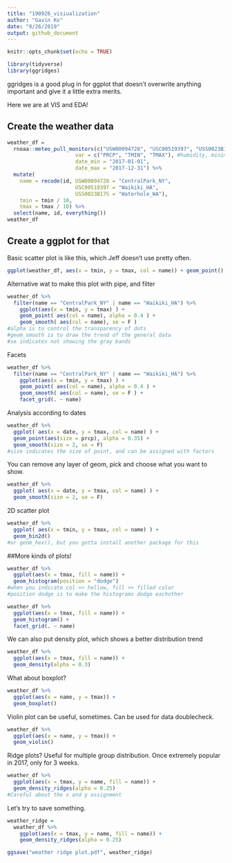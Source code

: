 ```yaml
---
title: "190926_visiualization"
author: "Gavin Ko"
date: "9/26/2019"
output: github_document
---
```


```r
knitr::opts_chunk$set(echo = TRUE)

library(tidyverse)
library(ggridges)
```
ggridges is a good plug in for ggplot that doesn't overwrite anything important
and give it a little extra merits.

Here we are at VIS and EDA!

## Create the weather data
```r
weather_df = 
  rnoaa::meteo_pull_monitors(c("USW00094728", "USC00519397", "USS0023B17S"), #three sites
                      var = c("PRCP", "TMIN", "TMAX"), #humidity, minimumtemp, highesttemp
                      date_min = "2017-01-01",
                      date_max = "2017-12-31") %>%
  mutate(
    name = recode(id, USW00094728 = "CentralPark_NY", 
                      USC00519397 = "Waikiki_HA",
                      USS0023B17S = "Waterhole_WA"),
    tmin = tmin / 10,
    tmax = tmax / 10) %>%
  select(name, id, everything())
weather_df

```

## Create a ggplot for that

Basic scatter plot is like this, which Jeff doesn't use pretty often.
```r
ggplot(weather_df, aes(x = tmin, y = tmax, col = name)) + geom_point()

```

Alternative wat to make this plot with pipe, and filter
```r
weather_df %>% 
  filter(name == "CentralPark_NY" | name == "Waikiki_HA") %>% 
    ggplot(aes(x = tmin, y = tmax) ) + 
    geom_point( aes(col = name), alpha = 0.4 ) +
    geom_smooth( aes(col = name), se = F )
#alpha is to control the transparency of dots
#geom_smooth is to draw the trend of the general data
#se indicates not showing the gray bands

```

Facets
```r
weather_df %>% 
  filter(name == "CentralPark_NY" | name == "Waikiki_HA") %>% 
    ggplot(aes(x = tmin, y = tmax) ) + 
    geom_point( aes(col = name), alpha = 0.4 ) +
    geom_smooth( aes(col = name), se = F ) + 
    facet_grid(. ~ name)

```

Analysis according to dates
```r
weather_df %>% 
  ggplot( aes(x = date, y = tmax, col = name) ) +
  geom_point(aes(size = prcp), alpha = 0.35) +
  geom_smooth(size = 2, se = F)
#size indicates the size of point, and can be assigned with factors

```

You can remove any layer of geom, pick and choose what you want to show.
```r
weather_df %>% 
  ggplot( aes(x = date, y = tmax, col = name) ) +
  geom_smooth(size = 2, se = F)

```

2D scatter plot
```r
weather_df %>% 
  ggplot( aes(x = tmin, y = tmax, col = name) ) + 
  geom_bin2d() 
#or geom_hex(), but you gotta install another package for this
```

##More kinds of plots!

```r
weather_df %>% 
  ggplot(aes(x = tmax, fill = name)) + 
  geom_histogram(position = "dodge")
#when you indicate col >> hollow, fill >> filled color
#position dodge is to make the histograms dodge eachother

```

```r
weather_df %>% 
  ggplot(aes(x = tmax, fill = name)) + 
  geom_histogram() + 
  facet_grid(. ~ name)

```

We can also put density plot, which shows a better distribution trend

```r
weather_df %>% 
  ggplot(aes(x = tmax, fill = name)) + 
  geom_density(alpha = 0.3) 

```

What about boxplot?

```r
weather_df %>% 
  ggplot(aes(x = name, y = tmax)) +
  geom_boxplot()

```

Violin plot can be useful, sometimes. Can be used for data doublecheck.

```r
weather_df %>% 
  ggplot(aes(x = name, y = tmax)) +
  geom_violin()

```

Ridge plots? Useful for multiple group distribution.
Once extremely popular in 2017, only for 3 weeks.

```r
weather_df %>% 
  ggplot(aes(x = tmax, y = name, fill = name)) +
  geom_density_ridges(alpha = 0.25)
#Careful about the x and y assignment
```

Let's try to save something. 
```r
weather_ridge = 
  weather_df %>% 
    ggplot(aes(x = tmax, y = name, fill = name)) +
    geom_density_ridges(alpha = 0.25)

ggsave("weather ridge plot.pdf", weather_ridge)
```

